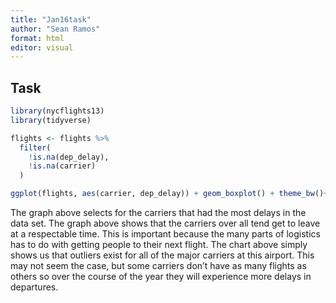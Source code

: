 ```yaml
---
title: "Jan16task"
author: "Sean Ramos"
format: html
editor: visual
---
```


## Task

```r
library(nycflights13)
library(tidyverse)

flights <- flights %>%
  filter(
    !is.na(dep_delay),
    !is.na(carrier)
  )

ggplot(flights, aes(carrier, dep_delay)) + geom_boxplot() + theme_bw()+ labs(title ="Flight Delays by Carriers", x = "Carrier", y = "Flight Delays in minutes")
```

The graph above selects for the carriers that had the most delays in the data set. The graph above shows that the carriers over all tend get to leave at a respectable time. This is important because the many parts of logistics has to do with getting people to their next flight. The chart above simply shows us that outliers exist for all of the major carriers at this airport. This may not seem the case, but some carriers don't have as many flights as others so over the course of the year they will experience more delays in departures.
